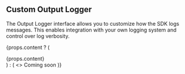 
## Custom Output Logger

The Output Logger interface allows you to customize how the SDK logs messages. This enables integration with your own logging system and control over log verbosity.

{props.content ? (
  <div>{props.content}</div>
) : (
  <>
    <Admonition type="note" title="Note">
      Coming soon
    </Admonition>
  </>
)}
